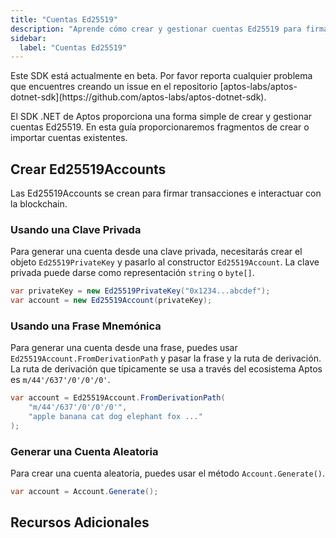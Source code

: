 ```yaml
---
title: "Cuentas Ed25519"
description: "Aprende cómo crear y gestionar cuentas Ed25519 para firmar transacciones con el SDK .NET de Aptos"
sidebar:
  label: "Cuentas Ed25519"
---
```



<Aside type="caution" emoji="❗">
  Este SDK está actualmente en beta. Por favor reporta cualquier problema que encuentres
  creando un issue en el repositorio
  [aptos-labs/aptos-dotnet-sdk](https://github.com/aptos-labs/aptos-dotnet-sdk).
</Aside>

El SDK .NET de Aptos proporciona una forma simple de crear y gestionar cuentas Ed25519. En esta guía
proporcionaremos fragmentos de crear o importar cuentas existentes.

## Crear Ed25519Accounts

Las Ed25519Accounts se crean para firmar transacciones e interactuar con la blockchain.

### Usando una Clave Privada

Para generar una cuenta desde una clave privada, necesitarás crear el objeto `Ed25519PrivateKey` y pasarlo al
constructor `Ed25519Account`. La clave privada puede darse como representación `string` o `byte[]`.

```csharp
var privateKey = new Ed25519PrivateKey("0x1234...abcdef");
var account = new Ed25519Account(privateKey);
```

### Usando una Frase Mnemónica

Para generar una cuenta desde una frase, puedes usar `Ed25519Account.FromDerivationPath` y pasar la frase y la ruta de derivación.
La ruta de derivación que típicamente se usa a través del ecosistema Aptos es `m/44'/637'/0'/0'/0'`.

```csharp
var account = Ed25519Account.FromDerivationPath(
    "m/44'/637'/0'/0'/0'",
    "apple banana cat dog elephant fox ..."
);
```

### Generar una Cuenta Aleatoria

Para crear una cuenta aleatoria, puedes usar el método `Account.Generate()`.

```csharp
var account = Account.Generate();
```

## Recursos Adicionales

<CardGrid>
  <LinkCard href="https://aptos-labs.github.io/aptos-dotnet-sdk/docs/Aptos.Ed25519Account.html" title="Referencia Ed25519Account" description="La referencia API completa para la clase Ed25519Account." target="_blank" />
</CardGrid>
